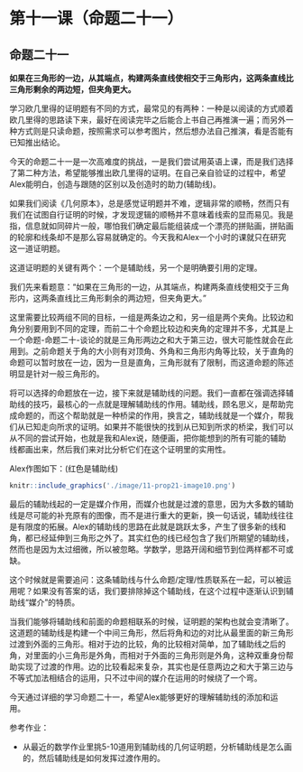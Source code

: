 # 第十一课（命题二十一）
## 命题二十一
**如果在三角形的一边，从其端点，构建两条直线使相交于三角形内，这两条直线比三角形剩余的两边短，但夹角更大。**

学习欧几里得的证明题有不同的方式，最常见的有两种：一种是以阅读的方式顺着欧几里得的思路读下来，最好在阅读完毕之后能合上书自己再推演一遍；而另外一种方式则是只读命题，按照需求可以参考图片，然后想办法自己推演，看是否能有已知推出结论。

今天的命题二十一是一次高难度的挑战，一是我们尝试用英语上课，而是我们选择了第二种方法，希望能够推出欧几里得的证明。在自己亲自验证的过程中，希望Alex能明白，创造与跟随的区别以及创造时的助力(辅助线)。

如果我们阅读《几何原本》，总是感觉证明题并不难，逻辑非常的顺畅，然而只有我们在试图自行证明的时候，才发现逻辑的顺畅并不意味着线索的显而易见。我是指，信息就如同碎片一般，哪怕我们确定最后能组装成一个漂亮的拼贴画，拼贴画的轮廓和线条却不是那么容易就确定的。今天我和Alex一个小时的课就只在研究这一道证明题。

这道证明题的关键有两个：一个是辅助线，另一个是明确要引用的定理。

我们先来看题意：“如果在三角形的一边，从其端点，构建两条直线使相交于三角形内，这两条直线比三角形剩余的两边短，但夹角更大。”

这里需要比较两组不同的目标，一组是两条边之和，另一组是两个夹角。比较边和角分别要用到不同的定理，而前二十个命题比较边和夹角的定理并不多，尤其是上一个命题-命题二十-谈论的就是三角形两边之和大于第三边，很大可能性就会在此用到。之前命题关于角的大小则有对顶角、外角和三角形内角等比较，关于直角的命题可以暂时放在一边，因为一旦是直角，三角形就有了限制，而这道命题的陈述明显是针对一般三角形的。

将可以选择的命题放在一边，接下来就是辅助线的问题。我们一直都在强调选择辅助线的技巧，最核心的一点就是理解辅助线的作用。辅助线，顾名思义，是帮助完成命题的，而这个帮助就是一种桥梁的作用，换言之，辅助线就是一个媒介，帮我们从已知走向所求的证明。如果并不能很快的找到从已知到所求的桥梁，我们可以从不同的尝试开始，也就是我和Alex说，随便画，把你能想到的所有可能的辅助线都画出来，然后我们来对比分析它们在这个证明里的实用性。

Alex作图如下：(红色是辅助线)
```r
knitr::include_graphics('./image/11-prop21-image10.png')
```

最后的辅助线起的一定是媒介作用，而媒介也就是过渡的意思，因为大多数的辅助线是尽可能的补充原有的图像，而不是进行重大的更新，换一句话说，辅助线往往是有限度的拓展。Alex的辅助线的思路在此就是跳跃太多，产生了很多新的线和角，都已经延伸到三角形之外了。其实红色的线已经包含了我们所期望的辅助线，然而也是因为太过细微，所以被忽略。学数学，思路开阔和细节到位两样都不可或缺。

这个时候就是需要追问：这条辅助线与什么命题/定理/性质联系在一起，可以被运用呢？如果没有答案的话，我们要排除掉这个辅助线，在这个过程中逐渐认识到辅助线“媒介”的特质。

当我们能够将辅助线和前面的命题相联系的时候，证明题的架构也就会变清晰了。这道题的辅助线是构建一个中间三角形，然后将角和边的对比从最里面的新三角形过渡到外面的三角形。相对于边的比较，角的比较相对简单，加了辅助线之后的角，对里面的小三角形是外角，而相对于外面的三角形则是外角，这种双重身份帮助实现了过渡的作用。边的比较看起来复杂，其实也是任意两边之和大于第三边与不等式加法相结合的运用，只不过中间的媒介在运用的时候绕了一个弯。

今天通过详细的学习命题二十一，希望Alex能够更好的理解辅助线的添加和运用。

参考作业：

 - 从最近的数学作业里挑5-10道用到辅助线的几何证明题，分析辅助线是怎么画的，然后辅助线是如何发挥过渡作用的。
